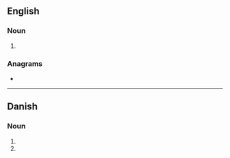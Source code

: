==English==

===Noun===
{{head|en|noun plural form}}

# {{plural of|trug|lang=en}}

===Anagrams===
* {{anagrams|en|a=grstu|gurts|turgs}}

----

==Danish==

===Noun===
{{head|da|noun form|g=n}}

# {{inflection of|da|trug||indef|gen|s}}
# {{inflection of|da|trug||indef|gen|p}}